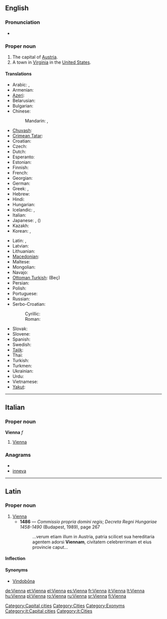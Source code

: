{{wikipedia}}
==English==

===Pronunciation===
* {{IPA|/viˈɛnə/}}

===Proper noun===
{{en-proper noun}}

# The capital of [[Austria]].
# A town in [[Virginia]] in the [[United States]].

====Translations====
{{trans-top|capital of Austria}}
* Arabic: {{t|ar|فيينا|f|tr=fiyanna, viyénna}}, {{t|ar|ڤيينا|f|tr=viyénna|sc=Arab}}
* Armenian: {{t-|hy|Վիեննա|tr=Vienna}}
* [[Azeri]]: {{t-|az|Vyana|xs=Azeri}}
* Belarusian: {{t-|be|Вена|f|tr=Véna|xs=Belarusian}}
* Bulgarian: {{t|bg|Виена|f|tr=Viéna}}
* Chinese:
*: Mandarin: {{t|cmn|維也納|sc=Hani}}, {{t|cmn|维也纳|tr=Wéiyěnà|sc=Hani}}
* [[Chuvash]]: {{tø|cv|Вена|tr=Vena|sc=Cyrl}}
* [[Crimean Tatar]]: {{tø|crh|Viyana}}
* Croatian: {{t+|hr|Beč|m}}
* Czech: {{t-|cs|Vídeň|f}}
* Dutch: {{t-|nl|Wenen}}
* Esperanto: {{t-|eo|Vieno|xs=Esperanto}}
* Estonian: {{t+|et|Viin}}
* Finnish: {{t+|fi|Wien}}
* French: {{t+|fr|Vienne|f}}
* Georgian: {{t|ka|ვენა|tr=vena|sc=Geor|xs=Georgian}}
* German: {{t+|de|Wien|n}}
* Greek: {{t|el|Βιέννη|f|tr=Viénni|sc=Grek}}, {{t|el|Βιένη|f|tr=Viéni|sc=Grek}}
* Hebrew: {{t-|he|וינה|f|tr=vīna}}
* Hindi: {{t|hi|वियना|tr=viyanā|sc=Deva}}
* Hungarian: {{t+|hu|Bécs}}
* Icelandic: {{t-|is|Vín|f}}, {{t-|is|Vínarborg|f}}
* Italian: {{t+|it|Vienna|f}}
* Japanese: {{t|ja|ウィーン|tr=Wīn|sc=Jpan}}, ({{t|ja|維納|sc=Jpan}})
* Kazakh: {{t-|kk|Вена|tr=Vena|sc=Cyrl|xs=Kazakh}}
* Korean: {{t|ko|빈|tr=Bin|sc=Kore}}, {{t|ko|비엔나|tr=Bienna|sc=Kore}}
{{trans-mid}}
* Latin: {{t-|la|Vienna|f}}, {{t+|la|Vindobona|f}}
* Latvian: {{t|lv|Vīne}}
* Lithuanian: {{t|lt|Viena}}
* [[Macedonian]]: {{t|mk|Виена|f|tr=Viéna}}
* Maltese: {{t|mt|Vjenna|f}}
* Mongolian: {{t|mn|Вена|tr=Véna|sc=Cyrl}}
* Navajo: {{tø|nv|Biin}}
* [[Ottoman Turkish]]: {{ota-Arab|[[بچ]]}} (Beç)
* Persian: {{t|fa|وین|tr=Vin|sc=fa-Arab}}
* Polish: {{t+|pl|Wiedeń|m}}
* Portuguese: {{t-|pt|Viena|f}}
* Russian: {{t-|ru|Вена|f|tr=Véna}}
* Serbo-Croatian:
*: Cyrillic: {{t|sh|Беч|m|alt=Бе̑ч|sc=Cyrl|xs=Serbo-Croatian}}
*: Roman: {{t|sh|Beč|m|alt=Bȇč|xs=Serbo-Croatian}}
* Slovak: {{t|sk|Viedeň|f}}
* Slovene: {{t+|sl|Dunaj|m}}
* Spanish: {{t+|es|Viena|f}}
* Swedish: {{t+|sv|Wien}}
* [[Tajik]]: {{t-|tg|Вена|tr=Vena|sc=Cyrl|xs=Tajik}}
* Thai: {{t|th| เวียนนา|tr=wiannaa|sc=Thai}}
* Turkish: {{t+|tr|Viyana}}
* Turkmen: {{t|tk|Wena|xs=Turkmen}}
* Ukrainian: {{t|uk|Відень|f|tr=Víden'|sc=Cyrl}}
* Urdu: {{t|ur|ویانا|tr=viyanā|sc=ur-Arab}}
* Vietnamese: {{t|vi|Viên}}
* [[Yakut]]: {{tø|sah|Вена|tr=Vena|sc=Cyrl}}
{{trans-bottom}}

{{trans-top|in Virginia, USA}}
{{trans-mid}}
{{trans-bottom}}

[[Category:Capital cities]]
[[Category:Cities]]
[[Category:Exonyms]]

----

==Italian==

===Proper noun===
'''Vienna''' ''f''

# [[#English|Vienna]] {{gloss|capital of Austria}}

===Anagrams===
* {{alphagram|aeinnv}}
* [[inneva#Italian|inneva]]

[[Category:it:Capital cities]]
[[Category:it:Cities]]

----

==Latin==

===Proper noun===
{{la-proper noun|Vienna|Viennae|Viennae|f|first}}

# [[#English|Vienna]]
#* '''1486''' — ''Commissio propria domini regis''; ''Decreta Regni Hungariae 1458-1490'' (Budapest, 1989), page 267
#*: ...verum etiam illum in Austria, patria scilicet sua hereditaria agentem adorsi '''Viennam''', civitatem celebrerrimam et eius provincie caput...

====Inflection====
{{la-decl-1st-loc|Vienn}}

====Synonyms====
* [[Vindobona|Vindobōna]]

[[de:Vienna]]
[[et:Vienna]]
[[el:Vienna]]
[[es:Vienna]]
[[fr:Vienna]]
[[it:Vienna]]
[[lt:Vienna]]
[[hu:Vienna]]
[[pl:Vienna]]
[[ro:Vienna]]
[[ru:Vienna]]
[[sr:Vienna]]
[[fi:Vienna]]